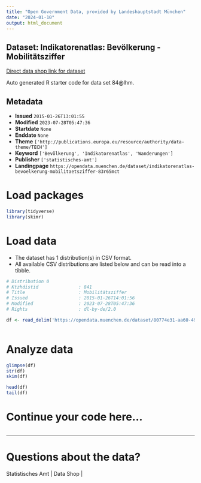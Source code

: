 ```yaml
---
title: "Open Government Data, provided by Landeshauptstadt München"
date: "2024-01-10"
output: html_document
---
```


## Dataset: Indikatorenatlas: Bevölkerung - Mobilitätsziffer

[Direct data shop link for dataset](https://opendata.muenchen.de/dataset/indikatorenatlas-bevoelkerung-mobilitaetsziffer-83r65mct)

Auto generated R starter code for data set 84@lhm.

## Metadata

- **Issued** `2015-01-26T13:01:55`
- **Modified** `2023-07-28T05:47:36`
- **Startdate** `None`
- **Enddate** `None`
- **Theme** `['http://publications.europa.eu/resource/authority/data-theme/TECH']`
- **Keyword** `['Bevölkerung', 'Indikatorenatlas', 'Wanderungen']`
- **Publisher** `['statistisches-amt']`
- **Landingpage** `https://opendata.muenchen.de/dataset/indikatorenatlas-bevoelkerung-mobilitaetsziffer-83r65mct`


# Load packages

```r

library(tidyverse)
library(skimr)

```

# Load data

-   The dataset has 1 distribution(s) in CSV format.
-   All available CSV distributions are listed below and can be read into a tibble.

```r

# Distribution 0
# Ktzhdistid               : 841
# Title                    : Mobilitätsziffer
# Issued                   : 2015-01-26T14:01:56
# Modified                 : 2023-07-28T05:47:36
# Rights                   : dl-by-de/2.0

df <- read_delim('https://opendata.muenchen.de/dataset/80774e31-aa60-492b-8900-fd09179371f5/resource/cd6f8183-e559-4864-8545-8062e2f867d7/download/indikat_bevoelkerung_mobilitaetsziffer_240723.csv')



```

# Analyze data

```r

glimpse(df)
str(df)
skim(df)

head(df)
tail(df)

```

# Continue your code here...

```r

```

------------------------------------------------------------------------

# Questions about the data?

Statistisches Amt | Data Shop | 
